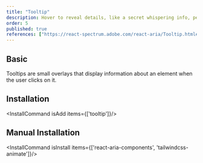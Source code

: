 ```yaml
---
title: "Tooltip"
description: Hover to reveal details, like a secret whispering info, perfect for extra hints or help where needed.
order: 5
published: true
references: ["https://react-spectrum.adobe.com/react-aria/Tooltip.html#props", "https://github.com/jamiebuilds/tailwindcss-animate"]
---
```



## Basic
Tooltips are small overlays that display information about an element when the user clicks on it.
<How toUse="overlays/tooltip-demo" />

## Installation
<InstallCommand isAdd items={['tooltip']}/>

## Manual Installation

<InstallCommand isInstall items={['react-aria-components', 'tailwindcss-animate']}/>

<SourceCode toShow='tooltip'/>
